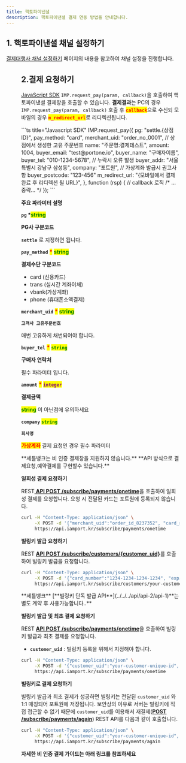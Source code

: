 ```yaml
---
title: 핵토파이낸셜
description: 핵토파이낸셜 결제 연동 방법을 안내합니다.
---
```



## 1. 핵토파이낸셜 채널 설정하기

[결제대행사 채널 설정하기](../../ready/readme#3-결제대행사-채널-설정하기) 페이지의 내용을 참고하여 채널 설정을 진행합니다.

<Figure src="/gitbook-assets/ko/screenshot 2022-06-01 4.32.44.png" />

## 2.결제 요청하기

[JavaScript SDK](../../../sdk/javascript-sdk-old/readme) `IMP.request_pay(param, callback)`을
호출하여 핵토파이낸셜 결제창을 호출할 수 있습니다. **결제결과**는 PC의 경우 `IMP.request_pay(param,
callback)` 호출 후 <mark style="color:red;">**`callback`**</mark>으로 수신되
모바일의 경우 <mark style="color:red;">**`m_redirect_url`**</mark>로 리디렉션됩니다.

<Tabs>
<Tab title="인증결제창 요청">
```ts title="Javascript SDK"
IMP.request_pay({
  pg: "settle.{상점 ID}",
  pay_method: "card",
  merchant_uid: "order_no_0001", // 상점에서 생성한 고유 주문번호
  name: "주문명:결제테스트",
  amount: 1004,
  buyer_email: "test@portone.io",
  buyer_name: "구매자이름",
  buyer_tel: "010-1234-5678", // 누락시 오류 발생 
  buyer_addr: "서울특별시 강남구 삼성동",
  company: "포트원", // 가상계좌 발급시 권고사항
  buyer_postcode: "123-456"
  m_redirect_url: "{모바일에서 결제 완료 후 리디렉션 될 URL}",
}, function (rsp) { // callback 로직
  /* ...중략... */
});
```

**주요 파라미터 설명**

**`pg` \***<mark style="color:green;">**string**</mark>

**PG사 구분코드**

**`settle`** 로 지정하면 됩니다.

**`pay_method`** <mark style="color:red;">**\***</mark> <mark style="color:green;">**string**</mark>

**결제수단 구분코드**

- card (신용카드)
- trans (실시간 계좌이체)
- vbank(가상계좌)
- phone (휴대폰소액결제)

**`merchant_uid`** <mark style="color:red;">**\***</mark> <mark style="color:green;">**string**</mark>

**`고객사 고유주문번호`**

매번 고유하게 채번되어야 합니다.

**`buyer_tel`** <mark style="color:red;">**\***</mark> <mark style="color:green;">**`string`**</mark>

**구매자 연락처**

필수 파라미터 입니다.

**`amount`** <mark style="color:red;">**\***</mark> <mark style="color:purple;">**`integer`**</mark>

**결제금액**

<mark style="color:green;">**string**</mark> 이 아닌점에 유의하세요

**`company`** <mark style="color:green;">**`string`**</mark>

**`회사명`**

<mark style="color:red;">**가상계좌**</mark> 결제 요청인 경우 필수 파라미터

<Codepen user="chaiport" slug="GRQdjpa" caption="세틀뱅크 카드인증결제 예제" />

</Tab>

<Tab title="비인증 결제창 요청">
**세틀뱅크는 비 인증 결제창을 지원하지 않습니다.**

</Tab>

<Tab title="비인증 API  결제요청">
**API 방식으로 결제요청,예약결제를 구현할수 있습니다.**

**일회성 결제 요청하기**

REST[ **API POST /subscribe/payments/onetime**](../../../api/api-4/api-1)을 호출하여 일회성 결제를 요청합니다. 요청 시 전달된 카드는 포트원에 등록되지 않습니다.

```sh
curl -H "Content-Type: application/json" \
     -X POST -d '{"merchant_uid":"order_id_8237352", "card_number":"1234-1234-1234-1234", "expiry":"2019-01", "birth":"123456", "amount":3000}' \
     https://api.iamport.kr/subscribe/payments/onetime
```

**빌링키 발급 요청하기**

REST [**API POST /subscribe/customers/\{customer_uid}**](../../../api/api-2/api-1)를 호출하여 빌링키 발급을 요청합니다.

```sh
curl -H "Content-Type: application/json" \
     -X POST -d '{"card_number":"1234-1234-1234-1234", "expiry":"2025-12", "birth":"820213", "pwd_2digit":"00"}' \
     https://api.iamport.kr/subscribe/customers/your-customer-unique-id
```

<Hint style="info">
**세틀뱅크** [**빌링키 단독 발급 API**](../../../api/api-2/api-1)**는 별도 계약 후 사용가능합니다..**

</Hint>

**빌링키 발급 및 최초 결제 요청하기**

REST [**API POST /subscribe/payments/onetime**](../../../api/api-4/api-1)을 호출하여 빌링키 발급과 최초 결제를 요청합니다.

- **`customer_uid`** : 빌링키 등록을 위해서 지정해야 합니다.

```sh
curl -H "Content-Type: application/json" \
     -X POST -d '{"customer_uid":"your-customer-unique-id", "merchant_uid":"order_id_8237352", "card_number":"1234-1234-1234-1234", "expiry":"2019-01", "birth":"123456", "amount":3000}' \
     https://api.iamport.kr/subscribe/payments/onetime
```

**빌링키로 결제 요청하기**

빌링키 발급과 최초 결제가 성공하면 빌링키는 전달된 `customer_uid` 와 1:1 매칭되어 포트원에 저장됩니다. 보안상의 이유로 서버는 빌링키에 직접 접근할 수 없기 때문에 `customer_uid`를 이용해서 재결제([**POST /subscribe/payments/again**](../../../api/api-4/api)) REST API를 다음과 같이 호출합니다.

```sh
curl -H "Content-Type: application/json" \
     -X POST -d '{"customer_uid":"your-customer-unique-id", "merchant_uid":"order_id_8237352", "amount":3000}' \
     https://api.iamport.kr/subscribe/payments/again
```

**자세한 비 인증 결제 가이드는 아래 링크를 참조하세요**

<ContentRef slug="/ko/auth/guide-1/readme" />

</Tab>
</Tabs>
